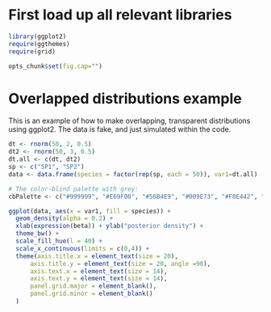 # First load up all relevant libraries

```r
library(ggplot2)
require(ggthemes)
require(grid)
```


```r
opts_chunk$set(fig.cap="")
```

# Overlapped distributions example

This is an example of how to make overlapping, transparent distributions using ggplot2. The data is fake, and just simulated within the code.



```r
dt <- rnorm(50, 2, 0.5)
dt2 <- rnorm(50, 3, 0.5)
dt.all <- c(dt, dt2)
sp <- c("SP1", "SP2")
data <- data.frame(species = factor(rep(sp, each = 50)), var1=dt.all)

# The color-blind palette with grey:
cbPalette <- c("#999999", "#E69F00", "#56B4E9", "#009E73", "#F0E442", "#0072B2", "#D55E00", "#CC79A7")

ggplot(data, aes(x = var1, fill = species)) + 
  geom_density(alpha = 0.2) + 
  xlab(expression(beta)) + ylab("posterior density") +
  theme_bw() +
  scale_fill_hue(l = 40) +
  scale_x_continuous(limits = c(0,4)) +
  theme(axis.title.x = element_text(size = 20),
      axis.title.y = element_text(size = 20, angle =90), 
      axis.text.x = element_text(size = 14), 
      axis.text.y = element_text(size = 14), 
      panel.grid.major = element_blank(),
      panel.grid.minor = element_blank()
  )
```
